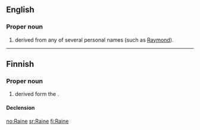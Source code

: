 ==English==

===Proper noun===
{{en-proper noun}}

# {{surname|from=given names|dot=}} derived from any of several personal names (such as [[Raymond]]).

----

==Finnish==

===Proper noun===
{{infl|fi|proper noun}}

# {{given name|male|lang=fi}} derived form the {{etyl|de|fi}} {{term|Rainer|lang=de}}.

====Declension====
{{fi-decl-nalle|Rain}}

[[no:Raine]]
[[sr:Raine]]
[[fi:Raine]]